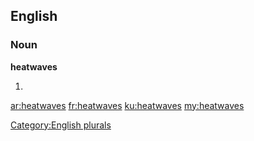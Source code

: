 ==English==

===Noun===
'''heatwaves'''

# {{plural of|heatwave}}

[[Category:English plurals]]

[[ar:heatwaves]]
[[fr:heatwaves]]
[[ku:heatwaves]]
[[my:heatwaves]]
